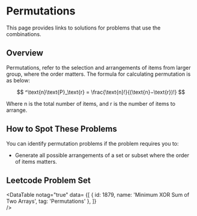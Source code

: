 

# Permutations

This page provides links to solutions for problems that use the combinations.

## Overview

Permutations, refer to the selection and arrangements of items from larger group, where the order matters. The formula for calculating permutation is as below: 

$$
^\text{n}\text{P}_\text{r} = \frac{\text{n}!}{(\text{n}−\text{r})!}
$$

Where $\text{n}$ is the total number of items, and $\text{r}$ is the number of items to arrange.


## How to Spot These Problems

You can identify permutation problems if the problem requires you to:

- Generate all possible arrangements of a set or subset where the order of items matters.


## Leetcode Problem Set

<DataTable notag="true" data=
{[
	{ id: 1879, name: 'Minimum XOR Sum of Two Arrays', tag: 'Permutations' },
]}  
/>
